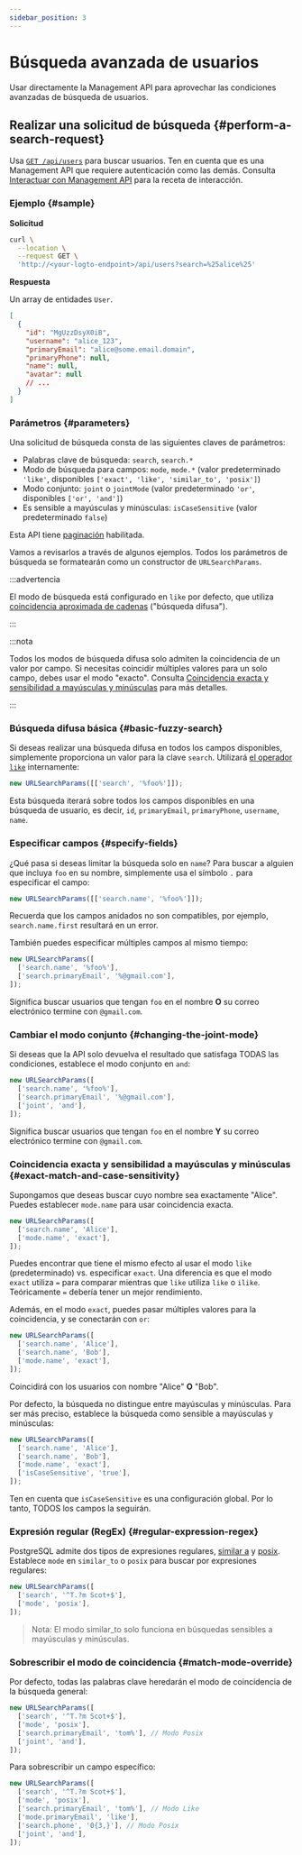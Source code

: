 ```yaml
---
sidebar_position: 3
---
```


# Búsqueda avanzada de usuarios

Usar directamente la Management API para aprovechar las condiciones avanzadas de búsqueda de usuarios.

## Realizar una solicitud de búsqueda \{#perform-a-search-request}

Usa [`GET /api/users`](https://openapi.logto.io/operation/operation-getuser) para buscar usuarios. Ten en cuenta que es una Management API que requiere autenticación como las demás. Consulta [Interactuar con Management API](/integrate-logto/interact-with-management-api) para la receta de interacción.

### Ejemplo \{#sample}

**Solicitud**

```bash
curl \
  --location \
  --request GET \
  'http://<your-logto-endpoint>/api/users?search=%25alice%25'

```

**Respuesta**

Un array de entidades `User`.

```json
[
  {
    "id": "MgUzzDsyX0iB",
    "username": "alice_123",
    "primaryEmail": "alice@some.email.domain",
    "primaryPhone": null,
    "name": null,
    "avatar": null
    // ...
  }
]
```

### Parámetros \{#parameters}

Una solicitud de búsqueda consta de las siguientes claves de parámetros:

- Palabras clave de búsqueda: `search`, `search.*`
- Modo de búsqueda para campos: `mode`, `mode.*` (valor predeterminado `'like'`, disponibles `['exact', 'like', 'similar_to', 'posix']`)
- Modo conjunto: `joint` o `jointMode` (valor predeterminado `'or'`, disponibles `['or', 'and']`)
- Es sensible a mayúsculas y minúsculas: `isCaseSensitive` (valor predeterminado `false`)

Esta API tiene [paginación](/integrate-logto/interact-with-management-api/#managing-paginated-api-responses) habilitada.

Vamos a revisarlos a través de algunos ejemplos. Todos los parámetros de búsqueda se formatearán como un constructor de `URLSearchParams`.

:::advertencia

El modo de búsqueda está configurado en `like` por defecto, que utiliza [coincidencia aproximada de cadenas](https://en.wikipedia.org/wiki/Approximate_string_matching) ("búsqueda difusa").

:::

:::nota

Todos los modos de búsqueda difusa solo admiten la coincidencia de un valor por campo. Si necesitas coincidir múltiples valores para un solo campo, debes usar el modo "exacto". Consulta [Coincidencia exacta y sensibilidad a mayúsculas y minúsculas](./#exact-match-and-case-sensitivity) para más detalles.

:::

### Búsqueda difusa básica \{#basic-fuzzy-search}

Si deseas realizar una búsqueda difusa en todos los campos disponibles, simplemente proporciona un valor para la clave `search`. Utilizará [el operador `like`](https://www.postgresql.org/docs/current/functions-matching.html#FUNCTIONS-LIKE) internamente:

```javascript
new URLSearchParams([['search', '%foo%']]);
```

Esta búsqueda iterará sobre todos los campos disponibles en una búsqueda de usuario, es decir, `id`, `primaryEmail`, `primaryPhone`, `username`, `name`.

### Especificar campos \{#specify-fields}

¿Qué pasa si deseas limitar la búsqueda solo en `name`? Para buscar a alguien que incluya `foo` en su nombre, simplemente usa el símbolo `.` para especificar el campo:

```javascript
new URLSearchParams([['search.name', '%foo%']]);
```

Recuerda que los campos anidados no son compatibles, por ejemplo, `search.name.first` resultará en un error.

También puedes especificar múltiples campos al mismo tiempo:

```javascript
new URLSearchParams([
  ['search.name', '%foo%'],
  ['search.primaryEmail', '%@gmail.com'],
]);
```

Significa buscar usuarios que tengan `foo` en el nombre **O** su correo electrónico termine con `@gmail.com`.

### Cambiar el modo conjunto \{#changing-the-joint-mode}

Si deseas que la API solo devuelva el resultado que satisfaga TODAS las condiciones, establece el modo conjunto en `and`:

```javascript
new URLSearchParams([
  ['search.name', '%foo%'],
  ['search.primaryEmail', '%@gmail.com'],
  ['joint', 'and'],
]);
```

Significa buscar usuarios que tengan `foo` en el nombre **Y** su correo electrónico termine con `@gmail.com`.

### Coincidencia exacta y sensibilidad a mayúsculas y minúsculas \{#exact-match-and-case-sensitivity}

Supongamos que deseas buscar cuyo nombre sea exactamente "Alice". Puedes establecer `mode.name` para usar coincidencia exacta.

```javascript
new URLSearchParams([
  ['search.name', 'Alice'],
  ['mode.name', 'exact'],
]);
```

Puedes encontrar que tiene el mismo efecto al usar el modo `like` (predeterminado) vs. especificar `exact`. Una diferencia es que el modo `exact` utiliza `=` para comparar mientras que `like` utiliza `like` o `ilike`. Teóricamente `=` debería tener un mejor rendimiento.

Además, en el modo `exact`, puedes pasar múltiples valores para la coincidencia, y se conectarán con `or`:

```javascript
new URLSearchParams([
  ['search.name', 'Alice'],
  ['search.name', 'Bob'],
  ['mode.name', 'exact'],
]);
```

Coincidirá con los usuarios con nombre "Alice" **O** "Bob".

Por defecto, la búsqueda no distingue entre mayúsculas y minúsculas. Para ser más preciso, establece la búsqueda como sensible a mayúsculas y minúsculas:

```javascript
new URLSearchParams([
  ['search.name', 'Alice'],
  ['search.name', 'Bob'],
  ['mode.name', 'exact'],
  ['isCaseSensitive', 'true'],
]);
```

Ten en cuenta que `isCaseSensitive` es una configuración global. Por lo tanto, TODOS los campos la seguirán.

### Expresión regular (RegEx) \{#regular-expression-regex}

PostgreSQL admite dos tipos de expresiones regulares, [similar a](https://www.postgresql.org/docs/current/functions-matching.html#FUNCTIONS-SIMILARTO-REGEXP) y [posix](https://www.postgresql.org/docs/current/functions-matching.html#FUNCTIONS-POSIX-REGEXP). Establece `mode` en `similar_to` o `posix` para buscar por expresiones regulares:

```javascript
new URLSearchParams([
  ['search', '^T.?m Scot+$'],
  ['mode', 'posix'],
]);
```

> Nota: El modo similar_to solo funciona en búsquedas sensibles a mayúsculas y minúsculas.

### Sobrescribir el modo de coincidencia \{#match-mode-override}

Por defecto, todas las palabras clave heredarán el modo de coincidencia de la búsqueda general:

```javascript
new URLSearchParams([
  ['search', '^T.?m Scot+$'],
  ['mode', 'posix'],
  ['search.primaryEmail', 'tom%'], // Modo Posix
  ['joint', 'and'],
]);
```

Para sobrescribir un campo específico:

```javascript
new URLSearchParams([
  ['search', '^T.?m Scot+$'],
  ['mode', 'posix'],
  ['search.primaryEmail', 'tom%'], // Modo Like
  ['mode.primaryEmail', 'like'],
  ['search.phone', '0{3,}'], // Modo Posix
  ['joint', 'and'],
]);
```
